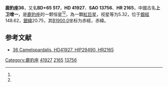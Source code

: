 {{Starbox begin
| name = 鹿豹座36
}}
{{Starbox observe
| epoch = [[J2000.0|J2000.0]]
| constell = [[鹿豹座|鹿豹座]]<ref name=SIMBAD>{{cite web
 | url=http://simbad.u-strasbg.fr/simbad/sim-id?Ident=HR+2165
 | title =Pulsating variable Star
 | publisher=Centre de Données astronomiques de Strasbourg
 | work=SIMBAD
 | accessdate=2012-07-13}}</ref><ref name=DATA>{{cite web
 | url=http://vizier.u-strasbg.fr/viz-bin/VizieR-5?-out.add=.&-source=5050&-corr=PK=HR&-out.max=9999&HR=2165
 | title=VizieR Detailed Page
 | accessdate=2012-07-13
 | archive-date=2019-02-19
 | archive-url=https://web.archive.org/web/20190219020900/http://vizier.u-strasbg.fr/viz-bin/VizieR-5?-out.add=.&-source=5050&-corr=PK=HR&-out.max=9999&HR=2165
 | dead-url=no
 }}</ref>
| 星官 = [[紫微右垣|紫微右垣]]
| ra = {{RA|6|12|51.1}}<ref name=SIMBAD /><ref name=DATA />
| dec = {{DEC|+65|43|6}}<ref name=SIMBAD /><ref name=DATA />
| appmag_v = 5.32<ref name=SIMBAD /><ref name=DATA />
}}
{{Starbox character
| class = K1.5IIIbCN-0.5<ref name=SIMBAD /><ref name=DATA />
| b-v = 1.34<ref name=SIMBAD /><ref name=DATA />
| u-b = 1.44<ref name=SIMBAD /><ref name=DATA />
| r-i = <ref name=SIMBAD /><ref name=DATA />
| variable = 
}}
{{Starbox astrometry
| radial_v = 1.44
| prop_mo_ra = 7
| parallax = 0.004
| p_error = 
| dist_ly= 642.05
| dist_pc= 196.85
}}
{{Starbox catalog
| names =BD+65 517，[[SAO星表|SAO]] 13756，[[HD星表|HD]] 41927，[[HR星表|HR]] 2165}}
{{Starbox reference |Simbad=HR+2165}}
{{Starbox end}}

'''鹿豹座36'''，又名'''BD+65 517'''，'''HD 41927'''、'''SAO 13756'''、'''HR 2165'''，中國古名'''上卫增一'''，是[[鹿豹座|鹿豹座]]的一颗恒星<ref name=SIMBAD /><ref name=DATA />，為一顆[[紅巨星|紅巨星]]，视星等为5.32，位于[[銀道座標系|銀經]]148.62，[[銀道座標系|銀緯]]20.75，其[[B1900.0|B1900.0]]坐标为赤經{{RA|6|2|47.4}}，赤緯{{DEC|+65|20.75|18}}。

== 参考文献 ==
{{reflist}}
* [https://www.universeguide.com/star/36camelopardalis 36 Camelopardalis, HD41927, HIP29490, HR2165] {{Wayback|url=https://www.universeguide.com/star/36camelopardalis |date=20190508110930 }}

{{star-stub}}

{{鹿豹座恒星}}
[[Category:鹿豹座|Category:鹿豹座]]
[[Category:HD和HDE天體|41927]]
[[Category:HR天體|2165]]
[[Category:SAO天體|13756]]